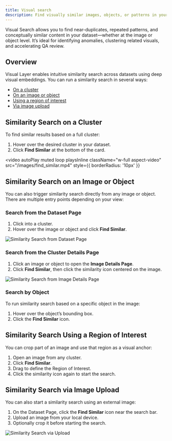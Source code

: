 ```yaml
---
title: Visual search
description: Find visually similar images, objects, or patterns in your dataset using Visual Layer's powerful similarity search options.
---
```


<Card title="How this Helps" icon="lightbulb">
  Visual Search allows you to find near-duplicates, repeated patterns, and conceptually similar content in your dataset—whether at the image or object level. It’s ideal for identifying anomalies, clustering related visuals, and accelerating QA review.
</Card>

## Overview

Visual Layer enables intuitive similarity search across datasets using deep visual embeddings. You can run a similarity search in several ways:

- [On a cluster](#similarity-search-on-a-cluster)  
- [On an image or object](#similarity-search-on-an-image-or-object)  
- [Using a region of interest](#similarity-search-using-a-region-of-interest)  
- [Via image upload](#similarity-search-via-image-upload)

## Similarity Search on a Cluster

To find similar results based on a full cluster:

1. Hover over the desired cluster in your dataset.
2. Click **Find Similar** at the bottom of the card.

<video
  autoPlay
  muted
  loop
  playsInline
  className="w-full aspect-video"
  src="/images/find_similar.mp4"
  style={{ borderRadius: '10px' }}
></video>

## Similarity Search on an Image or Object

You can also trigger similarity search directly from any image or object. There are multiple entry points depending on your view:

### Search from the Dataset Page

1. Click into a cluster.
2. Hover over the image or object and click **Find Similar**.

<Frame>
  <img src="https://files.readme.io/67833bc9d2959b2165dc17f6c69fa0e6c6eadd09b98f090dba08e0e6ca813a76-Scene-1_2.gif" alt="Similarity Search from Dataset Page" />
</Frame>

### Search from the Cluster Details Page

1. Click an image or object to open the **Image Details Page**.
2. Click **Find Similar**, then click the similarity icon centered on the image.

<Frame>
  <img src="https://files.readme.io/1e3113710ffe12699bc92844d8bbf90f8a35bcae9c7b9e8da826047ebf5e9a3b-Scene-1_2_copy.gif" alt="Similarity Search from Image Details Page" />
</Frame>

### Search by Object

To run similarity search based on a specific object in the image:

1. Hover over the object’s bounding box.
2. Click the **Find Similar** icon.

## Similarity Search Using a Region of Interest

You can crop part of an image and use that region as a visual anchor:

1. Open an image from any cluster.
2. Click **Find Similar**.
3. Drag to define the Region of Interest.
4. Click the similarity icon again to start the search.

## Similarity Search via Image Upload

You can also start a similarity search using an external image:

1. On the Dataset Page, click the **Find Similar** icon near the search bar.
2. Upload an image from your local device.
3. Optionally crop it before starting the search.

<Frame>
  <img src="https://files.readme.io/632ec1043a7acd38bb9f928d26c6cf7f96b6f5f496561e7905f25bcf623f3c52-Scene-1_2_2.gif" alt="Similarity Search via Upload" />
</Frame>
